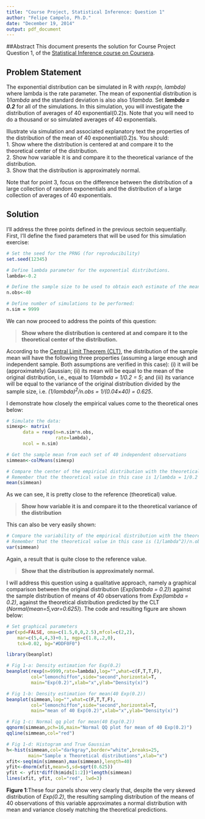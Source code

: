 ```yaml
---
title: "Course Project, Statistical Inference: Question 1"
author: "Felipe Campelo, Ph.D."
date: "December 19, 2014"
output: pdf_document
---
```


##Abstract
This document presents the solution for Course Project Question 1, of the [Statistical Inference course on Coursera][1].

## Problem Statement
The exponential distribution can be simulated in R with *rexp(n, lambda)* where lambda is the rate parameter. The mean of exponential distribution is *1/lambda* and the standard deviation is also also *1/lambda*. Set **_lambda = 0.2_** for all of the simulations. In this simulation, you will investigate the distribution of averages of 40 exponential(0.2)s. Note that you will need to do a thousand or so simulated averages of 40 exponentials.

Illustrate via simulation and associated explanatory text the properties of the distribution of the mean of 40 exponential(0.2)s.  You should:  
1. Show where the distribution is centered at and compare it to the theoretical center of the distribution.  
2. Show how variable it is and compare it to the theoretical variance of the distribution.  
3. Show that the distribution is approximately normal.

Note that for point 3, focus on the difference between the distribution of a large collection of random exponentials and the distribution of a large collection of averages of 40 exponentials. 

## Solution

I'll address the three points defined in the previous sectoin sequentially. First, I'll define the fixed parameters that will be used for this simulation exercise:

```r
# Set the seed for the PRNG (for reproducibility)
set.seed(12345)

# Define lambda parameter for the exponential distributions.
lambda<-0.2

# Define the sample size to be used to obtain each estimate of the mean
n.obs<-40

# Define number of simulations to be performed:
n.sim = 9999
```

We can now proceed to address the points of this question:

> **Show where the distribution is centered at and compare it to the theoretical center of the distribution.**

According to the [Central Limit Theorem (CLT)][2], the distribution of the sample mean will have the following three properties (assuming a large enough and independent sample. Both assumptions are verified in this case): (i) it will be (approximately) Gaussian; (ii) its mean will be equal to the mean of the original distribution, i.e., equal to *1/lambda = 1/0.2 = 5*; and (iii) 
its variance will be equal to the variance of the original distribution divided by the sample size, i.e. *(1/lambda)^2^/n.obs = 1/(0.04*$\times$*40) = 0.625*.

I demonstrate how closely the empirical values come to the theoretical ones below:

```r
# Simulate the data:
simexp<- matrix(
      data = rexp(n=n.sim*n.obs,
                  rate=lambda), 
      ncol = n.sim)

# Get the sample mean from each set of 40 independent observations
simmean<-colMeans(simexp)

# Compare the center of the empirical distribution with the theoretical value.
# Remember that the theoretical value in this case is 1/lambda = 1/0.2 = 5
mean(simmean)
```

As we can see, it is pretty close to the reference (theoretical) value.

> **Show how variable it is and compare it to the theoretical variance of the distribution**

This can also be very easily shown:

```r
# Compare the variability of the empirical distribution with the theoretical value.
# Remember that the theoretical value in this case is (1/lambda^2)/n.obs = 0.625
var(simmean)
```

Again, a result that is quite close to the reference value.

> **Show that the distribution is approximately normal.**

I will address this question using a qualitative approach, namely a graphical comparison between the original distribution (_Exp(lambda = 0.2)_) against the sample distribution of means of 40 observations from _Exp(lambda = 0.2)_, against the theoretical distribution predicted by the CLT (_Normal(mean=5,var=0.625)_). The code and resulting figure are shown below:

```r
# Set graphical parameters
par(xpd=FALSE, oma=c(1.5,0,0,2.5),mfcol=c(2,2),
    mar=c(5,4,4,3)+0.1, mgp=c(1.8,.2,0),
    tck=0.02, bg="#DDF0F0")

library(beanplot)

# Fig 1-a: Density estimation for Exp(0.2)
beanplot(rexp(n=9999,rate=lambda),log="",what=c(F,T,T,F),
         col="lemonchiffon",side="second",horizontal=T,
         main="Exp(0.2)",xlab="x",ylab="Density(x)")

# Fig 1-b: Density estimation for mean(40 Exp(0.2))
beanplot(simmean,log="",what=c(F,T,T,F),
         col="lemonchiffon",side="second",horizontal=T,
         main="mean of 40 Exp(0.2)",xlab="x",ylab="Density(x)")

# Fig 1-c: Normal qq plot for mean(40 Exp(0.2))
qqnorm(simmean,pch=16,main="Normal QQ plot for mean of 40 Exp(0.2)")
qqline(simmean,col="red")

# Fig 1-d: Histogram and True Gaussian
h<-hist(simmean,col="darkgray",border="white",breaks=25,
        main="Sample x Theoretical distributions",xlab="x")
xfit<-seq(min(simmean),max(simmean),length=40) 
yfit<-dnorm(xfit,mean=5,sd=sqrt(0.625)) 
yfit <- yfit*diff(h$mids[1:2])*length(simmean) 
lines(xfit, yfit, col="red", lwd=3)
```

**Figure 1**:These four panels show very clearly that, despite the very skewed distribution of _Exp(0.2)_, the resulting sampling distribution of the means of 40 observations of this variable approximates a normal distribution with mean and variance closely matching the theoretical predictions.


[1]: https://www.coursera.org/course/statinference "Course Page"
[2]: http://mathworld.wolfram.com/CentralLimitTheorem.html "CLT"
[3]: http://www.princeton.edu/~achaney/tmve/wiki100k/docs/Kolmogorov-Smirnov_test.html "Kolmogorov-Smirnov test"